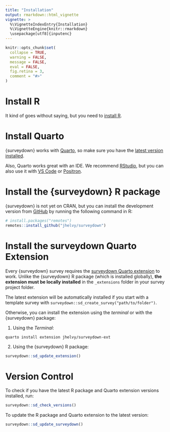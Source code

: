 ```yaml
---
title: "Installation"
output: rmarkdown::html_vignette
vignette: >
  %\VignetteIndexEntry{Installation}
  %\VignetteEngine{knitr::rmarkdown}
  \usepackage[utf8]{inputenc}
---
```


```r
knitr::opts_chunk$set(
  collapse = TRUE,
  warning = FALSE,
  message = FALSE,
  eval = FALSE,
  fig.retina = 3,
  comment = "#>"
)
```

# Install R

It kind of goes without saying, but you need to [install R](https://cloud.r-project.org/).

# Install Quarto

{surveydown} works with [Quarto](https://quarto.org), so make sure you have the [latest version installed](https://quarto.org/docs/get-started/).

Also, Quarto works great with an IDE. We recommend [RStudio](https://www.rstudio.com/categories/rstudio-ide/), but you can also use it with [VS Code](https://code.visualstudio.com) or [Positron](https://github.com/posit-dev/positron).

# Install the {surveydown} R package

{surveydown} is not yet on CRAN, but you can install the development version from [GitHub](https://github.com/jhelvy/surveydown) by running the following command in R:

```r
# install.packages("remotes")
remotes::install_github("jhelvy/surveydown")
```

# Install the surveydown Quarto Extension

Every {surveydown} survey requires the [surveydown Quarto extension](https://github.com/jhelvy/surveydown-ext) to work. Unlike the {surveydown} R package (which is installed globally), **the extension must be locally installed** in the `_extensions` folder in your survey project folder. 

The latest extension will be automatically installed if you start with a template survey with `surveydown::sd_create_survey("path/to/folder")`.

Otherwise, you can install the extension using the *terminal* or with the {surveydown} package:

1. Using the *Terminal*:

```
quarto install extension jhelvy/surveydown-ext
```

2. Using the {surveydown} R package:

```r
surveydown::sd_update_extension()
```

# Version Control

To check if you have the latest R package and Quarto extension versions installed, run:

```r
surveydown::sd_check_versions()
```

To update the R package and Quarto extension to the latest version:

```r
surveydown::sd_update_surveydown()
```
